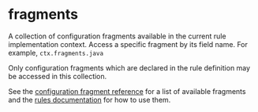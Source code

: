 <html devsite>
<head>
  <meta name="project_path" value="/_project.yaml">
  <meta name="book_path" value="/versions/6.4.0/_book.yaml">
</head>
<body>

<h1 class="page-title" id="modules.fragments">fragments</h1>

<!-- {% raw %} -->

A collection of configuration fragments available in the current rule implementation context. Access a specific fragment by its field name. For example, <code>ctx.fragments.java</code> <p>Only configuration fragments which are declared in the rule definition may be accessed in this collection.</p><p>See the <a href="https://bazel.build/versions/6.4.0/rules/lib/starlark-configuration-fragment">configuration fragment reference</a> for a list of available fragments and the <a href="https://bazel.build/versions/6.4.0/rules/rules#configuration_fragments">rules documentation</a> for how to use them.



</body>
</html>

<!-- {% endraw %} -->
